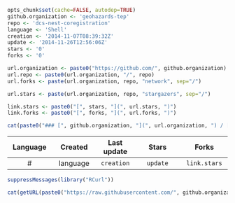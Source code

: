 ```r
opts_chunk$set(cache=FALSE, autodep=TRUE)
github.organization <- 'geohazards-tep'
repo <- 'dcs-nest-coregistration'
language <- 'Shell'
creation <- '2014-11-07T08:39:32Z'
update <- '2014-11-26T12:56:06Z'
stars <- '0'
forks <- '0'
```
```r
url.organization <- paste0("https://github.com/", github.organization)
url.repo <- paste0(url.organization, "/", repo)
url.forks <- paste(url.organization, repo, "network", sep="/")

url.stars <- paste(url.organization, repo, "stargazers", sep="/")

link.stars <- paste0("[", stars, "](", url.stars, ")")
link.forks <- paste0("[", forks, "](", url.forks, ")")

cat(paste0("### [", github.organization, "](", url.organization, ") / [", repo, "](", url.repo, ")")) 
```

|    Language   | Created       | Last update | Stars          | Forks          | 
|:-------------:|:-------------:|:-----------:|:--------------:|:--------------:|
#|  language  | ` creation`  | ` update`  | ` link.stars` | ` link.forks` |


```r
suppressMessages(library("RCurl"))

cat(getURL(paste0("https://raw.githubusercontent.com/", github.organization, "/", repo, "/master/README.md")))
```

